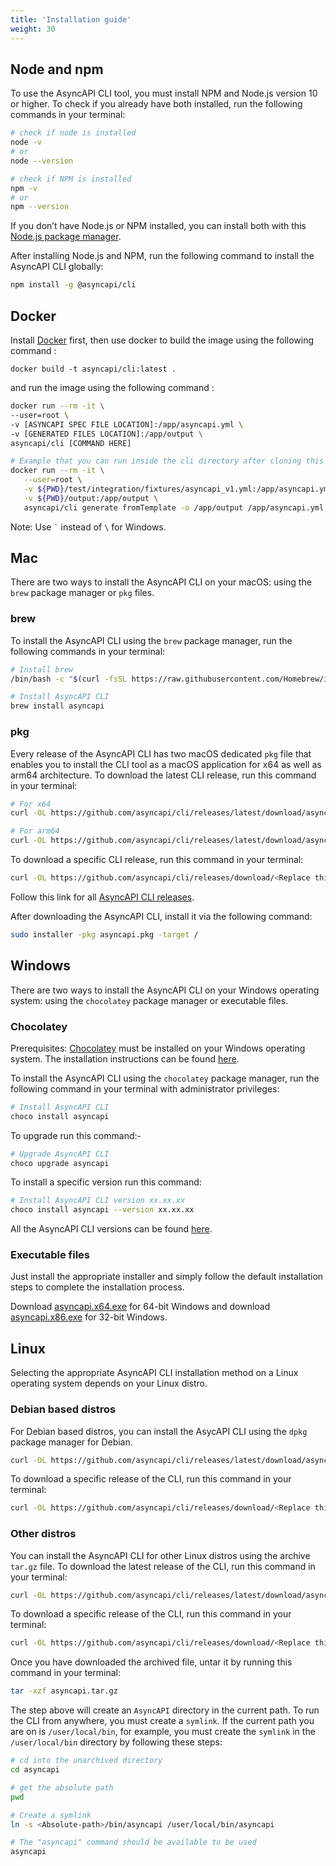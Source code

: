 ```yaml
---
title: 'Installation guide'
weight: 30
---
```


## Node and npm

To use the AsyncAPI CLI tool, you must install NPM and Node.js version 10 or higher. To check if you already have both installed, run the following commands in your terminal:

```sh
# check if node is installed
node -v
# or
node --version

# check if NPM is installed
npm -v
# or
npm --version
```

If you don’t have Node.js or NPM installed, you can install both with this [Node.js package manager](https://nodejs.org/en/download/package-manager/).

After installing Node.js and NPM, run the following command to install the AsyncAPI CLI globally:
```sh
npm install -g @asyncapi/cli
```
## Docker

Install [Docker](https://docs.docker.com/get-docker/) first, then use docker to build the image using the following command :
``` 
docker build -t asyncapi/cli:latest . 
``` 
and run the image using the following command :

```bash
docker run --rm -it \
--user=root \
-v [ASYNCAPI SPEC FILE LOCATION]:/app/asyncapi.yml \
-v [GENERATED FILES LOCATION]:/app/output \
asyncapi/cli [COMMAND HERE]

# Example that you can run inside the cli directory after cloning this repository. First, you specify the mount in the location of your AsyncAPI specification file and then you mount it in the directory where the generation result should be saved.
docker run --rm -it \
   --user=root \
   -v ${PWD}/test/integration/fixtures/asyncapi_v1.yml:/app/asyncapi.yml \
   -v ${PWD}/output:/app/output \
   asyncapi/cli generate fromTemplate -o /app/output /app/asyncapi.yml @asyncapi/html-template --force-write
```
Note: Use ``` ` ``` instead of `\` for Windows.


## Mac
There are two ways to install the AsyncAPI CLI on your macOS: using the `brew` package manager or `pkg` files.

### brew

To install the AsyncAPI CLI using the `brew` package manager, run the following commands in your terminal:
```sh
# Install brew
/bin/bash -c "$(curl -fsSL https://raw.githubusercontent.com/Homebrew/install/HEAD/install.sh)"

# Install AsyncAPI CLI
brew install asyncapi
```

### pkg

Every release of the AsyncAPI CLI has two macOS dedicated `pkg` file that enables you to install the CLI tool as a macOS application for x64 as well as arm64 architecture.
To download the latest CLI release, run this command in your terminal:
```sh
# For x64
curl -OL https://github.com/asyncapi/cli/releases/latest/download/asyncapi.x64.pkg

# For arm64
curl -OL https://github.com/asyncapi/cli/releases/latest/download/asyncapi.arm64.pkg
```

To download a specific CLI release, run this command in your terminal:
```sh
curl -OL https://github.com/asyncapi/cli/releases/download/<Replace this with the specific CLI version e.g v0.13.0>/asyncapi.pkg
```

<Remember>
Follow this link for all <a href="https://github.com/asyncapi/cli/releases">AsyncAPI CLI releases</a>.
</Remember>

After downloading the AsyncAPI CLI, install it via the following command:

```sh
sudo installer -pkg asyncapi.pkg -target /
```

## Windows 

There are two ways to install the AsyncAPI CLI on your Windows operating system: using the `chocolatey` package manager or executable files.

### Chocolatey

Prerequisites:
[Chocolatey](https://chocolatey.org/install) must be installed on your Windows operating system. The installation instructions can be found [here](https://docs.chocolatey.org/en-us/choco/setup#installing-chocolatey-cli).

To install the AsyncAPI CLI using the `chocolatey` package manager, run the following command in your terminal with administrator privileges:

```sh
# Install AsyncAPI CLI
choco install asyncapi
```

To upgrade run this command:- 
```sh
# Upgrade AsyncAPI CLI
choco upgrade asyncapi
```
To install a specific version run this command:
```sh
# Install AsyncAPI CLI version xx.xx.xx
choco install asyncapi --version xx.xx.xx
```
All the AsyncAPI CLI versions can be found [here](https://chocolatey.org/packages/asyncapi).

### Executable files

Just install the appropriate installer and simply follow the default installation steps to complete the installation process.

Download [asyncapi.x64.exe](https://github.com/asyncapi/cli/releases/latest/download/asyncapi.x64.exe) for 64-bit Windows and download [asyncapi.x86.exe](https://github.com/asyncapi/cli/releases/latest/download/asyncapi.x86.exe) for 32-bit Windows.


## Linux
Selecting the appropriate AsyncAPI CLI installation method on a Linux operating system depends on your Linux distro.

### Debian based distros

For Debian based distros, you can install the AsycAPI CLI using the `dpkg` package manager for Debian.
```sh
curl -OL https://github.com/asyncapi/cli/releases/latest/download/asyncapi.deb
```

To download a specific release of the CLI, run this command in your terminal:
```sh
curl -OL https://github.com/asyncapi/cli/releases/download/<Replace this with the specific CLI version e.g v0.13.0>/asyncapi.deb
```

### Other distros
You can install the AsyncAPI CLI for other Linux distros using the archive `tar.gz` file. To download the latest release of the CLI, run this command in your terminal:
```sh
curl -OL https://github.com/asyncapi/cli/releases/latest/download/asyncapi.tar.gz
```

To download a specific release of the CLI, run this command in your terminal:
```sh
curl -OL https://github.com/asyncapi/cli/releases/download/<Replace this with the specific CLI version e.g v0.13.0>/asyncapi.tar.gz
```

Once you have downloaded the archived file, untar it by running this command in your terminal:
```sh
tar -xzf asyncapi.tar.gz
```

The step above will create an `AsyncAPI` directory in the current path. To run the CLI from anywhere, you must create a `symlink`. If the current path you are on is `/user/local/bin`, for example, you must create the `symlink` in the `/user/local/bin` directory by following these steps:
```sh
# cd into the unarchived directory
cd asyncapi

# get the absolute path
pwd

# Create a symlink
ln -s <Absolute-path>/bin/asyncapi /user/local/bin/asyncapi

# The "asyncapi" command should be available to be used
asyncapi
```

